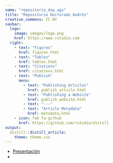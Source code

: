 ```yaml
---
name: "repositorio_dsp_ags"
title: "Repositorio Doctorado Andrés"
creative_commons: CC BY
navbar:
  logo:
    image: images/logo.png
    href: https://www.rstudio.com
  right:
    - text: "Figures"
      href: figures.html
    - text: "Tables"
      href: tables.html
    - text: "Citations"
      href: citations.html
    - text: "Publish"
      menu:
        - text: "Publishing Articles"
          href: publish_article.html
        - text: "Publishing a Website"
          href: publish_website.html
        - text: "---"
        - text: "Article Metadata"
          href: metadata.html
    - icon: fab fa-github
      href: https://github.com/rstudio/distill
output: 
  distill::distill_article:
    theme: theme.css
---
```


- [Presentación](plantilla.html)
- 